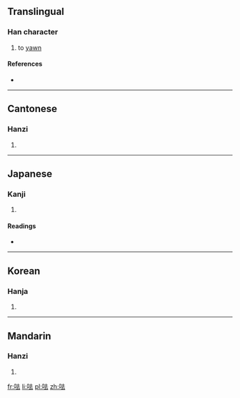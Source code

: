 ==Translingual==

===Han character===
{{Han char|rn=30|rad=口|as=05|sn=8|four=6403<sub>1</sub>|canj=口土戈 (RGI)}}

# to [[yawn]]

====References====
* {{Han ref|kx=0184.020|dkj=03475|dj=0403.020|hdz=10597.100|uh=547F|ud=21631|bh=CBDC|bd=52188}}

----

==Cantonese==

===Hanzi===
{{yue-hanzi|jyut=|y=keui1}}

# {{defn|lang=yue|sort=口05}}

----

==Japanese==

===Kanji===
{{ja-kanji|grade=|rs=口05}}

# {{defn|lang=ja|sort=口05}}

====Readings====
* {{ja-readings|on=[[か]] (ka), [[きょ]] (kyo), [[こ]] (ko), [[きょう]] (kyō), [[こう]] (kō)|kun=[[ひらく]] (hiraku), [[あくびする]] (akubisuru)}}

----

==Korean==

===Hanja===
{{ko-hanja|hangeul=거|rv=geo|mr=kŏ}}

# {{defn|lang=ko|sort=口05}}

----

==Mandarin==

===Hanzi===
{{cmn-hanzi|pin=[[qū]] ([[qu1]])|wg=ch'ü<sup>1</sup>}}

# {{defn|lang=cmn|sort=口05}}

[[fr:呿]]
[[li:呿]]
[[pl:呿]]
[[zh:呿]]
